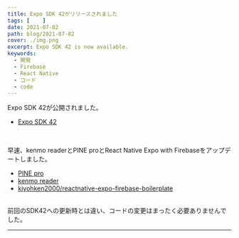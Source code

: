 ```yaml
---
title: Expo SDK 42がリリースされました
tags: [    ]
date: 2021-07-02
path: blog/2021-07-02
cover: ./img.png
excerpt: Expo SDK 42 is now available.
keywords:
  - 開発
  - Firebase
  - React Native
  - コード
  - code
---
```


Expo SDK 42が公開されました。

- [Expo SDK 42](https://blog.expo.io/expo-sdk-42-579aee2348b6)

<br/>

早速、kenmo readerとPINE proとReact Native Expo with Firebaseをアップデートしました。

- [PINE pro](https://pinepro.ml/)
- [kenmo reader](https://kenmo-reader.ml/)
- [kiyohken2000/reactnative-expo-firebase-boilerplate](https://github.com/kiyohken2000/reactnative-expo-firebase-boilerplate)

<br/>

<Link to="/blog/2021-04-16">前回のSDK42</Link>への更新時とは違い、コードの変更はまったく必要ありませんでした。

---